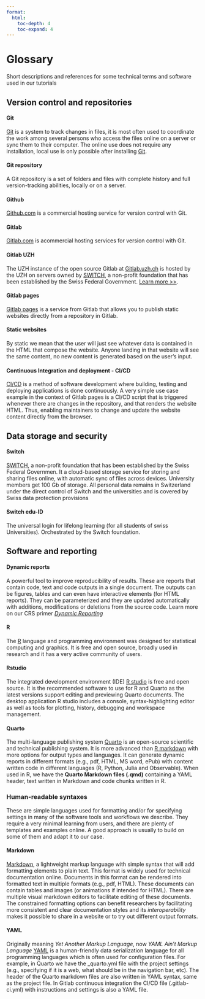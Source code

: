 ```yaml
---
format:
  html:
    toc-depth: 4
    toc-expand: 4
---
```


# Glossary {.unnumbered}

Short descriptions and references for some technical terms and software used in our tutorials

## Version control and repositories

#### Git

[Git](https://en.wikipedia.org/wiki/Git) is a system to track changes in files, it is most often used to coordinate the work among several persons who access the files online on a server or sync them to their computer. The online use does not require any installation, local use is only possible after installing [Git](https://git-scm.com/downloads).

#### Git repository

A Git repository is a set of folders and files with complete history and full version-tracking abilities, locally or on a server. 

#### Github

[Github.com](https://github.com/) is a commercial hosting service for version control with Git.

#### Gitlab

[Gitlab.com](https://about.gitlab.com/) is acommercial hosting services for version control with Git.

#### Gitlab UZH

The UZH instance of the open source Gitlab at [Gitlab.uzh.ch](https://gitlab.uzh.ch) is hosted by the UZH on servers owned by [SWITCH](https://www.switch.ch/de/edu-id/), a non-profit foundation that has been established by the Swiss Federal Government. [Learn more \>\>](https://www.zi.uzh.ch/en/staff/software-elearning/webplatforms/gitlab.html).

#### Gitlab pages
[Gitlab pages](https://docs.gitlab.com/ee/user/project/pages/) is a service from Gitlab that allows you to publish static websites directly from a repository in Gitlab. 

#### Static websites 
By static we mean that the user will just see whatever data is contained in the HTML that compose the website. Anyone landing in that website will see the same content, no new content is generated based on the user's input. 

#### Continuous Integration and deployment -  CI/CD
[CI/CD](https://docs.gitlab.com/ee/ci/) is a method of software development where building, testing and deploying applications is done continuously. A very simple use case example in the context of Gitlab pages is a CI/CD script that is triggered whenever there are changes in the repository, and that renders the website HTML. Thus, enabling maintainers to change and update the website content directly from the browser. 


## Data storage and security

#### Switch

[SWITCH](https://www.switch.ch/de/edu-id/), a non-profit foundation that has been established by the Swiss Federal Governmen. It a cloud-based storage service for storing and sharing files online, with automatic sync of files across devices. University members get 100 Gb of storage. All personal data remains in Switzerland under the direct control of Switch and the universities and is covered by Swiss data protection provisions

#### Switch edu-ID

The universal login for lifelong learning (for all students of swiss Universities). Orchestrated by the Switch foundation.

## Software and reporting

#### Dynamic reports

A powerful tool to improve reproducibility of results. These are reports that contain code, text and code outputs in a single document. The outputs can be figures, tables and can even have interactive elements (for HTML reports). They can be parameterized and they are updated automatically with additions, modifications or deletions from the source code. Learn more on our CRS primer [*Dynamic Reporting*](https://zenodo.org/records/8354360)

#### R
The [R](https://www.r-project.org/about.html) language and programming environment was designed for statistical computing and graphics. It is free and open source, broadly used in research and it has a very active community of users. 

#### Rstudio 
The integrated development environment (IDE) [R studio](https://posit.co/download/rstudio-desktop/) is free and open source. It is the recommended software to use for R and Quarto as the latest versions support editing and previewing Quarto documents. The desktop application R studio includes a console, syntax-highlighting editor as well as tools for plotting, history, debugging and workspace management.


#### Quarto
The multi-language publishing system [Quarto](https://quarto.org/) is an open-source scientific and technical publishing system. It is more advanced than [R markdown](https://rmarkdown.rstudio.com/) with more options for output types and languages. It can generate dynamic reports in different formats (e.g., pdf, HTML, MS word, ePub) with content written code in different languages (R, Python, Julia and Observable). When used in R, we have the **Quarto Markdown files (.qmd)** containing a YAML header, text written in Markdown and code chunks written in R. 

### Human-readable syntaxes

These are simple languages used for formatting and/or for specifying settings in many of the software tools and workflows we describe. They require a very minimal learning from users, and there are plenty of templates and examples online. A good approach is usually to build on some of them and adapt it to our case.

#### Markdown
[Markdown](https://www.markdownguide.org/), a lightweight markup language with simple syntax that will add formatting elements to plain text. This format is widely used for technical documentation online. Documents in this format can be rendered into formatted text in multiple formats (e.g., pdf, HTML). These documents can contain tables and images (or animations if intended for HTML). There are multiple visual markdown editors to facilitate editing of these documents. The constrained formatting options can benefit researchers by facilitating more consistent and clear documentation styles and its *interoperability* makes it possible to share in a website or to try out different output formats. 

#### YAML
Originally meaning *Yet Another Markup Language*, now *YAML Ain't Markup Language* [YAML](https://en.wikipedia.org/wiki/YAML) is a human-friendly data serialization language for all programming languages which is often used for configuration files. For example, in Quarto we have the _quarto.yml file  with the project settings (e.g., specifying if it is a web, what should be in the navigation bar, etc). The header of the Quarto markdown files are also written in YAML syntax, same as the project file. In Gitlab continuous integration the CI/CD file (.gitlab-ci.yml) with instructions and settings is also a YAML file.
